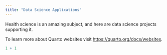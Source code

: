 ```yaml
---
title: "Data Science Applications"
---
```


Health science is an amazing subject, and here are data science projects supporting it.

To learn more about Quarto websites visit <https://quarto.org/docs/websites>.

```r
1 + 1
```
